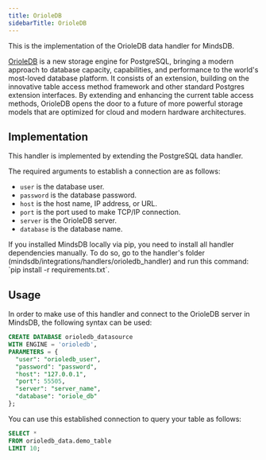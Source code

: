 ```yaml
---
title: OrioleDB
sidebarTitle: OrioleDB
---
```


This is the implementation of the OrioleDB data handler for MindsDB.

[OrioleDB](https://www.orioledata.com/) is a new storage engine for PostgreSQL, bringing a modern approach to database capacity, capabilities, and performance to the world's most-loved database platform. It consists of an extension, building on the innovative table access method framework and other standard Postgres extension interfaces. By extending and enhancing the current table access methods, OrioleDB opens the door to a future of more powerful storage models that are optimized for cloud and modern hardware architectures.

## Implementation

This handler is implemented by extending the PostgreSQL data handler.

The required arguments to establish a connection are as follows:

* `user` is the database user.
* `password` is the database password.
* `host` is the host name, IP address, or URL.
* `port` is the port used to make TCP/IP connection.
* `server` is the OrioleDB server.
* `database` is the database name.

<Tip>
If you installed MindsDB locally via pip, you need to install all handler dependencies manually. To do so, go to the handler's folder (mindsdb/integrations/handlers/orioledb_handler) and run this command: `pip install -r requirements.txt`.
</Tip>

## Usage

In order to make use of this handler and connect to the OrioleDB server in MindsDB, the following syntax can be used:

```sql
CREATE DATABASE orioledb_datasource
WITH ENGINE = 'orioledb',
PARAMETERS = {
  "user": "orioledb_user",
  "password": "password",
  "host": "127.0.0.1",
  "port": 55505,
  "server": "server_name",
  "database": "oriole_db"
};
```

You can use this established connection to query your table as follows:

```sql
SELECT *
FROM orioledb_data.demo_table
LIMIT 10;
```
